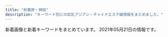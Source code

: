 ```yaml
---
title: "秋葉原・神田"
description: "キーワード別にの巨乳アジアン・チャイナエステ嬢情報をまとめました。"
---
```


新着画像と新着キーワードをまとめています。
2021年05月21日の情報です。

<DmmAffiliateIns />
<KeywordTable
  shops={
    [
    {
        "station": "JR\u79cb\u8449\u539f\u99c5\u662d\u548c\u901a\u308a\u53e3",
        "name": "BELIRE \uff5e\u30d9\u30ea\u30fc\u30eb\uff5e",
        "img_links": [
            "http://belire.este.work/2/uploadimg/1610605503.jpg",
            "http://belire.este.work/2/uploadimg/1615207989.jpeg",
            "http://belire.este.work/2/uploadimg/1610605582.jpg",
            "http://belire.este.work/2/uploadimg/1610605371.jpg",
            "http://belire.este.work/2/uploadimg/1610605548.jpg",
            "http://belire.este.work/2/uploadimg/1615208613.jpg",
            "http://belire.este.work/nav-004.png",
            "http://belire.este.work/nav-005.png",
            "http://belire.este.work/nav-006.png",
            "http://belire.este.work/nav-002.png",
            "http://belire.este.work/tel.png",
            "http://belire.este.work/2/uploadimg/1610605781.jpg",
            "http://belire.este.work/2/uploadimg/1617950122.jpg",
            "http://belire.este.work/2/uploadimg/1610605327.jpg",
            "http://belire.este.work/2/uploadimg/1610605894.jpg",
            "http://belire.este.work/s.jpg",
            "http://belire.este.work/2/uploadimg/1610605808.jpg",
            "http://belire.este.work/2/uploadimg/1610605976.jpg",
            "http://belire.este.work/2/uploadimg/1610605644.jpg",
            "http://belire.este.work/2/uploadimg/1610605615.jpg",
            "http://belire.este.work/2/uploadimg/1610605467.jpg",
            "http://belire.este.work/2/uploadimg/1610605742.jpg",
            "http://belire.este.work/nav-001.png",
            "http://belire.este.work/nav-003.png",
            "http://belire.este.work/no.png"
        ],
        "url": "http://belire.este.work/",
        "keywords": {
            "98": 1,
            "G": 1,
            "86": 14,
            "\u30bb\u30af\u30b7\u30fc": 1,
            "D": 13,
            "83": 1,
            "C": 1
        }
    },
    {
        "name": "\u6c34\u306e\u604b",
        "station": "JR\u795e\u7530\u99c5\u5357\u53e3",
        "keywords": {
            "E": 7,
            "D": 22,
            "C": 7
        },
        "url": "https://mizuno-koi.com/",
        "img_links": [
            "https://mizuno-koi.com/wp-content/uploads/2021/05/8761iyashinoizumi.jpg",
            "https://mizuno-koi.com/wp-content/uploads/2020/01/211mizunoko.jpg",
            "https://mizuno-koi.com/wp-content/uploads/2021/03/32121mizunoko.jpg",
            "https://mizuno-koi.com/wp-content/themes/este/img/4.jpg",
            "https://mizuno-koi.com/wp-content/uploads/2019/12/21mizunoko.jpg",
            "https://mizuno-koi.com/wp-content/uploads/2019/12/21897mizunoko.jpg",
            "https://mizuno-koi.com/wp-content/themes/este/img/top-img01b.png",
            "https://mizuno-koi.com/wp-content/uploads/2021/03/2111mizunoko.jpg",
            "https://mizuno-koi.com/wp-content/themes/este/img/1.jpg",
            "https://mizuno-koi.com/wp-content/themes/este/img/top-img03.png",
            "https://mizuno-koi.com/wp-content/themes/este/img/top-img04.png",
            "https://mizuno-koi.com/wp-content/themes/este/img/call.png",
            "https://mizuno-koi.com/wp-content/uploads/2019/12/345678976mizunoko.jpg",
            "https://mizuno-koi.com/wp-content/uploads/2021/03/9876543mizunoko.jpg",
            "https://mizuno-koi.com/wp-content/themes/este/img/tel_header.png",
            "https://mizuno-koi.com/wp-content/uploads/2021/05/45678976mizunoko.jpg",
            "https://mizuno-koi.com/wp-content/themes/este/img/top-img02e.png",
            "https://mizuno-koi.com/wp-content/uploads/2019/06/WechatIMG506.jpeg",
            "https://mizuno-koi.com/wp-content/themes/este/img/tel_footer.png",
            "https://mizuno-koi.com/wp-content/uploads/2021/03/897261mizunoko.jpg",
            "https://mizuno-koi.com/wp-content/uploads/2019/12/121mizunoko.jpg",
            "https://mizuno-koi.com/wp-content/themes/este/img/3.jpg",
            "https://mizuno-koi.com/wp-content/themes/este/img/top-img01.png",
            "https://mizuno-koi.com/wp-content/themes/este/img/top-img01a.png",
            "https://mizuno-koi.com/wp-content/themes/este/img/2.jpg",
            "https://mizuno-koi.com/wp-content/uploads/2019/04/4567mizunoko.jpg"
        ]
    },
    {
        "url": "http://www.kien-es.info/",
        "keywords": {
            "D": 3,
            "85": 2,
            "C": 2,
            "87": 2,
            "86": 1
        },
        "name": "\u5947\u7e01\uff5e\u304d\u3048\u3093\uff5e",
        "img_links": [
            "http://www.kien-es.info/sp/images/sys1.jpg",
            "http://www.kien-es.info/sp/menu/top.jpg",
            "http://www.kien-es.info/sp/images/int1.jpg",
            "http://www.kien-es.info/sp/images/head.jpg",
            "http://www.kien-es.info/sp/images/9.jpg",
            "http://www.kien-es.info/sp/images/rec.jpg",
            "http://www.kien-es.info/sp/staff/haruka.png",
            "http://www.kien-es.info/images/3.jpg",
            "http://www.kien-es.info/images/9.jpg",
            "http://www.kien-es.info/sp/images/sys2.jpg",
            "http://www.kien-es.info/sp/images/sys4.png",
            "http://www.kien-es.info/sp/img/haruka1.jpg",
            "http://www.kien-es.info/img/haruka.png",
            "http://www.kien-es.info/img/kara2.jpg",
            "http://www.kien-es.info/sp/img/emi2.jpg",
            "http://www.kien-es.info/images/mobile.jpg",
            "http://www.kien-es.info/images/sm.jpg",
            "http://www.kien-es.info/sp/images/3.jpg",
            "http://www.kien-es.info/sp/images/6.jpg",
            "http://www.kien-es.info/sp/images/sys3.jpg",
            "http://www.kien-es.info/images/sys1.jpg",
            "http://www.kien-es.info/sp/img/kara1.jpg",
            "http://www.kien-es.info/images/int2.jpg",
            "http://www.kien-es.info/images/10.jpg",
            "http://www.kien-es.info/sp/images/ac1.jpg",
            "http://www.kien-es.info/images/4.jpg",
            "http://www.kien-es.info/img/kaori1.jpg",
            "http://www.kien-es.info/images/12.jpg",
            "http://www.kien-es.info/images/news.jpg",
            "http://www.kien-es.info/sp/staff/emi.png",
            "http://www.kien-es.info/img/kara.png",
            "http://www.kien-es.info/img/kumi1.jpg",
            "http://www.kien-es.info/images/1.jpg",
            "http://www.kien-es.info/images/14.jpg",
            "http://www.kien-es.info/sp/images/1.jpg",
            "http://www.kien-es.info/sp/img/kara2.jpg",
            "http://www.kien-es.info/sp/images/info.png",
            "http://www.kien-es.info/img/emi.png",
            "http://www.kien-es.info/images/int1.jpg",
            "http://www.kien-es.info/sp/images/int2.png",
            "http://www.kien-es.info/sp/images/ac2.png",
            "http://www.kien-es.info/sp/staff/kumi.png",
            "http://www.kien-es.info/img/kumi.png",
            "http://www.kien-es.info/sp/staff/kara.png",
            "http://www.kien-es.info/images/sys2.jpg",
            "http://www.kien-es.info/img/kumi2.jpg",
            "http://www.kien-es.info/images/info.jpg",
            "http://www.kien-es.info/images/2.jpg",
            "http://www.kien-es.info/sp/images/8.jpg",
            "http://www.kien-es.info/sp/images/news.jpg",
            "http://www.kien-es.info/sp/img/emi1.jpg",
            "http://www.kien-es.info/images/11.jpg",
            "http://www.kien-es.info/sp/staff/yumi.png",
            "http://www.kien-es.info/images/head.jpg",
            "http://www.kien-es.info/img/emi1.jpg",
            "http://www.kien-es.info/images/staff_t.jpg",
            "http://www.kien-es.info/img/kara1.jpg",
            "http://www.kien-es.info/sp/img/kumi2.jpg",
            "http://www.kien-es.info/sp/img/yumi1.jpg",
            "http://www.kien-es.info/sp/images/ac3.png",
            "http://www.kien-es.info/img/kaori.png",
            "http://www.kien-es.info/sp/images/interior_t.jpg",
            "http://www.kien-es.info/sp/img/kumi1.jpg",
            "http://www.kien-es.info/img/haruka1.jpg",
            "http://www.kien-es.info/images/interior_t.jpg",
            "http://www.kien-es.info/sp/images/info_t.jpg",
            "http://www.kien-es.info/sp/images/staff_t.jpg",
            "http://www.kien-es.info/sp/images/tel.jpg",
            "http://www.kien-es.info/sp/images/newsb.png",
            "http://www.kien-es.info/sp/menu/staff.jpg",
            "http://www.kien-es.info/sp/images/footer.png",
            "http://www.kien-es.info/images/rem.png"
        ],
        "station": "JR\u79cb\u8449\u539f\u99c5\u96fb\u6c17\u8857\u53e3"
    },
    {
        "name": "\u7652\u3057\u7a7a\u9593",
        "keywords": {
            "86": 3,
            "83": 3,
            "85": 3,
            "84": 3
        },
        "station": "JR\u795e\u7530\u99c5\u6771\u53e3",
        "img_links": [
            "http://iyashikukan.iyasi.me/images/staff_bj4.png",
            "http://iyashikukan.iyasi.me/layer/images/top/top_06.jpg",
            "http://iyashikukan.iyasi.me/layer/images/top/top_03.jpg",
            "http://iyashikukan.iyasi.me/layer/images/top/top_05.jpg",
            "http://iyashikukan.iyasi.me/images/s_service.png",
            "http://iyashikukan.iyasi.me/images/ser1.jpg",
            "http://iyashikukan.iyasi.me/images/ser4.jpg",
            "http://iyashikukan.iyasi.me/images/staff_02.jpg",
            "http://iyashikukan.iyasi.me/images/staff_01.jpg",
            "http://iyashikukan.iyasi.me/layer/images/top.jpg",
            "http://iyashikukan.iyasi.me/images/1.jpg",
            "http://iyashikukan.iyasi.me/images/staff_bj1.png",
            "http://iyashikukan.iyasi.me/images/staff_04.jpg",
            "http://iyashikukan.iyasi.me/images/info.png",
            "http://iyashikukan.iyasi.me/layer/images/top/top_02.jpg",
            "http://iyashikukan.iyasi.me/images/staff_03.jpg",
            "http://iyashikukan.iyasi.me/images/wenzi-staff.png",
            "http://iyashikukan.iyasi.me/images/staff_06.jpg",
            "http://iyashikukan.iyasi.me/images/top2.jpg",
            "http://iyashikukan.iyasi.me/layer/images/top/top_01.jpg",
            "http://iyashikukan.iyasi.me/images/ser3.jpg",
            "http://iyashikukan.iyasi.me/images/ser2.jpg",
            "http://iyashikukan.iyasi.me/layer/images/top/top_08.png",
            "http://iyashikukan.iyasi.me/layer/images/top/top_04.jpg",
            "http://iyashikukan.iyasi.me/images/s_info.png",
            "http://iyashikukan.iyasi.me/images/top1.jpg"
        ],
        "url": "http://iyashikukan.iyasi.me/"
    },
    {
        "img_links": [
            "http://gakuenadmin.jpest.net/uploads/2021/05/2021051012493374-e1620650985115.jpeg",
            "http://gakuenadmin.jpest.net/uploads/2020/11/2020111905143846-e1619439547290.jpeg",
            "http://gakuenadmin.jpest.net/uploads/2021/03/2021032109395478-e1616319941987.jpeg",
            "http://gakuenadmin.jpest.net/uploads/2021/02/2021021405363587.jpeg",
            "http://gakuenadmin.jpest.net/uploads/2021/03/2021032214491843-e1616424582330.jpeg",
            "http://gakuenadmin.jpest.net/uploads/2020/11/2020111707403491.jpg",
            "http://gakuen.jpest.net/images/c3.jpg",
            "http://gakuenadmin.jpest.net/uploads/2021/01/2021013104094765.jpg",
            "http://gakuenadmin.jpest.net/uploads/2021/01/2021013104085726.jpg",
            "http://gakuenadmin.jpest.net/uploads/2021/05/2021051012500188-e1620651010964.jpeg",
            "http://gakuen.jpest.net/images/c5.jpg",
            "http://gakuen.jpest.net/images/tel.png",
            "http://gakuenadmin.jpest.net/uploads/2021/04/2021042704474970.jpeg",
            "http://gakuenadmin.jpest.net/uploads/2021/04/2021042704442715-e1619498692111.jpeg",
            "http://gakuen.jpest.net/images/c2.jpg",
            "http://gakuenadmin.jpest.net/uploads/2020/11/2020111905172382.jpeg",
            "http://gakuenadmin.jpest.net/uploads/2021/04/2021042704423988.jpeg",
            "http://gakuen.jpest.net/images/c9.jpg",
            "http://gakuenadmin.jpest.net/uploads/2021/03/2021033114505441-e1617202263341.jpeg",
            "http://gakuen.jpest.net/images/c8.jpg",
            "http://gakuen.jpest.net/images/c4.jpg",
            "http://gakuen.jpest.net/images/c7.jpg",
            "http://gakuen.jpest.net/images/c1.jpg",
            "http://gakuenadmin.jpest.net/uploads/2020/11/g4.jpg",
            "http://gakuenadmin.jpest.net/uploads/2021/05/2021051012490765-e1620650958463.jpeg",
            "http://gakuen.jpest.net/images/c10.jpg",
            "http://gakuen.jpest.net/images/c6.jpg",
            "http://gakuenadmin.jpest.net/uploads/2021/03/2021031909080778-e1616144896573.jpeg",
            "http://gakuenadmin.jpest.net/uploads/2021/03/2021033114512260-e1617202292946.jpeg",
            "http://gakuenadmin.jpest.net/uploads/2020/11/202011170741460-e1613281451949.jpg"
        ],
        "keywords": {
            "C": 2,
            "F": 1,
            "E": 1,
            "88": 1,
            "85": 2,
            "89": 2
        },
        "station": "JR\u79cb\u8449\u539f\u99c5\u662d\u548c\u901a\u308a\u53e3",
        "url": "http://gakuen.jpest.net/",
        "name": "\u5c11\u5973\u5b66\u5712"
    },
    {
        "img_links": [
            "http://junpu.jpest.net/images/telhead.jpg",
            "http://junpuadmin.jpest.net/uploads/2021/05/523D3BC3-8159-4983-A1AB-E39505943B34-e1620651804304.jpeg",
            "http://junpuadmin.jpest.net/uploads/2021/05/7E5BBF8A-03C2-400D-ADFB-CD31D0419175-e1620651829966.jpeg",
            "http://junpuadmin.jpest.net/uploads/2021/03/4.jpeg",
            "http://junpu.jpest.net/images/b1.jpg",
            "http://junpuadmin.jpest.net/uploads/2021/03/9D21D2BE-93E6-4BA6-A5ED-CE87FADAEED5-e1617202846703.jpeg",
            "http://junpuadmin.jpest.net/uploads/2021/03/1.jpeg",
            "http://junpu.jpest.net/images/sys.png",
            "http://junpuadmin.jpest.net/uploads/2021/03/2.jpeg",
            "http://junpuadmin.jpest.net/uploads/2021/03/7.jpeg",
            "http://junpuadmin.jpest.net/uploads/2021/03/5.jpeg",
            "http://junpuadmin.jpest.net/uploads/2021/04/553AF37D-7AB5-42D8-81C8-0BFF8A42C3A0-e1619497784482.jpeg",
            "http://junpuadmin.jpest.net/uploads/2021/04/FF662B56-20CE-482B-9517-98A6DB2CC26A-e1619497814830.jpeg",
            "http://junpu.jpest.net/images/footer.jpg",
            "http://junpu.jpest.net/images/r4.jpg",
            "http://junpuadmin.jpest.net/uploads/2021/04/5958DE27-066A-4782-B520-C093141DC898.jpeg",
            "http://junpu.jpest.net/images/telb1.jpg",
            "http://junpu.jpest.net/images/head.jpg",
            "http://junpuadmin.jpest.net/uploads/2021/05/CA1470F1-778B-4224-B6DC-D7AEF7F2CD8C-e1620652051444.jpeg",
            "http://junpuadmin.jpest.net/uploads/2021/03/641F6A7D-7990-40AA-AE7C-380F7849AD7D-e1617202823729.jpeg",
            "http://junpu.jpest.net/images/tt.jpg",
            "http://junpu.jpest.net/images/tiao.jpg",
            "http://junpuadmin.jpest.net/uploads/2021/03/3-1.jpeg",
            "http://junpuadmin.jpest.net/uploads/2021/03/6.jpeg"
        ],
        "keywords": {
            "87": 2,
            "88": 2,
            "90": 1,
            "C": 3,
            "89": 1,
            "D": 2
        },
        "name": "\u795e\u7530\u5b66\u5712",
        "url": "http://junpu.jpest.net/",
        "station": "JR\u795e\u7530\u99c5\u5317\u53e3"
    },
    {
        "img_links": [
            "http://genki-morix2.asia/img/st59.jpg",
            "http://genki-morix2.asia/img/st52.jpg",
            "http://genki-morix2.asia/img/i.png",
            "http://genki-morix2.asia/img/st30.jpg",
            "http://genki-morix2.asia/img/Q.png",
            "http://genki-morix2.asia/img/botton.png",
            "http://genki-morix2.asia/img/st47.jpg",
            "http://genki-morix2.asia/img/sta59.jpg",
            "http://genki-morix2.asia/img/st16.jpg",
            "http://genki-morix2.asia/img/a.png",
            "http://genki-morix2.asia/img/no-photo-newface.jpg",
            "http://genki-morix2.asia/img/st60.jpg",
            "http://genki-morix2.asia/img/sta47.jpg",
            "http://genki-morix2.asia/img/st55.jpg",
            "http://genki-morix2.asia/img/sta55.jpg",
            "http://genki-morix2.asia/img/sta60.jpg"
        ],
        "url": "http://genki-morix2.asia/",
        "keywords": {
            "88": 3,
            "C": 9,
            "87": 7,
            "84": 2,
            "85": 3
        },
        "station": "JR\u795e\u7530\u99c5\u6771\u53e3",
        "name": "\u5143\u6c17\u30e2\u30ea\u30e2\u30ea"
    },
    {
        "station": "JR\u795e\u7530\u99c5\u6771\u53e3",
        "keywords": {
            "86": 14,
            "D": 12,
            "88": 2
        },
        "name": "\u767e\u5408",
        "url": "http://yuri.es-relax.info/",
        "img_links": [
            "http://yuri.es-relax.info/images/yuyu1.jpg",
            "http://yuri.es-relax.info/images/hana1.jpg",
            "http://yuri.es-relax.info/images/bg_header.jpg",
            "http://yuri.es-relax.info/images/nana1.jpg",
            "http://yuri.es-relax.info/images/nao1.jpg",
            "http://yuri.es-relax.info/images/sayuri1.jpg",
            "http://yuri.es-relax.info/images/info3.png",
            "http://yuri.es-relax.info/images/info5.jpg",
            "http://yuri.es-relax.info/gals/yuki1.jpg",
            "http://yuri.es-relax.info/gals/riri1.jpg",
            "http://yuri.es-relax.info/gals/mimi1.jpg"
        ]
    },
    {
        "url": "http://esthe-aroma.pink/",
        "keywords": {
            "E": 1,
            "C": 2,
            "86": 4,
            "85": 2,
            "87": 1,
            "D": 4
        },
        "name": "\u604b\u306e\u65e5",
        "img_links": [
            "http://esthe-aroma.pink/img/m60.jpg",
            "http://esthe-aroma.pink/img/fla.jpg",
            "http://esthe-aroma.pink/img/m6.jpg",
            "http://esthe-aroma.pink/img/cg03.jpg",
            "http://esthe-aroma.pink/img/noo.png",
            "http://esthe-aroma.pink/img/cg02.jpg",
            "http://esthe-aroma.pink/img/m10.jpg",
            "http://esthe-aroma.pink/img/m1.jpg",
            "http://esthe-aroma.pink/img/cg04.jpg",
            "http://esthe-aroma.pink/img/cg011.jpg",
            "http://esthe-aroma.pink/img/cg01.jpg",
            "http://esthe-aroma.pink/img/m5.jpg",
            "http://esthe-aroma.pink/img/m4.jpg",
            "http://esthe-aroma.pink/img/m30.jpg",
            "http://esthe-aroma.pink/img/cg05.jpg",
            "http://esthe-aroma.pink/img/cg06.jpg",
            "http://esthe-aroma.pink/img/m20.jpg",
            "http://esthe-aroma.pink/img/m2.jpg",
            "http://esthe-aroma.pink/img/cg07.jpg",
            "http://esthe-aroma.pink/img/stan.png",
            "http://esthe-aroma.pink/img/m3.jpg",
            "http://esthe-aroma.pink/img/no.png",
            "http://esthe-aroma.pink/img/cg021.jpg",
            "http://esthe-aroma.pink/img/top.jpg"
        ],
        "station": "JR\u795e\u7530\u99c5\u6771\u53e3"
    },
    {
        "station": "JR\u795e\u7530\u99c5\u5317\u53e3",
        "url": "http://kenkoubo.link",
        "name": "\u5065\u5eb7\u574a",
        "img_links": [
            "http://kenkoubo.link/wp-content/uploads/2017/03/08-250x375.jpg",
            "http://kenkoubo.link/wp-content/themes/template-salon2/images/03.jpg",
            "http://kenkoubo.link/wp-content/uploads/2021/03/ayaka_01-900x1201.jpeg",
            "http://kenkoubo.link/wp-content/uploads/2017/03/03-1.jpg",
            "http://kenkoubo.link/wp-content/themes/template-salon2/images/pickup-frame.png",
            "http://kenkoubo.link/wp-content/themes/template-salon2/images/info.png",
            "http://kenkoubo.link/wp-content/uploads/2017/03/05a.jpg",
            "http://kenkoubo.link/wp-content/uploads/2017/03/08.jpg",
            "http://kenkoubo.link/wp-content/uploads/2020/11/yuko_image_syusei-1-250x375.jpg",
            "http://kenkoubo.link/wp-content/uploads/2017/03/05-1-250x375.jpg",
            "http://kenkoubo.link/wp-content/uploads/2019/05/ai_image_1_syusei-250x375.jpeg",
            "http://kenkoubo.link/wp-content/themes/template-salon2/images/slider1.jpg",
            "http://kenkoubo.link/wp-content/uploads/2021/03/ayaka_01-250x375.jpeg",
            "http://kenkoubo.link/wp-content/uploads/2020/11/yuko_image_syusei-1.jpg",
            "http://kenkoubo.link/wp-content/uploads/2019/05/rin_image_1_syusei-900x1600.jpeg",
            "http://kenkoubo.link/wp-content/themes/template-salon2/images/news-ttl.png",
            "http://kenkoubo.link/wp-content/themes/template-salon2/images/camp-bnr2.png",
            "http://kenkoubo.link/wp-content/themes/template-salon2/images/05.jpg",
            "http://kenkoubo.link/wp-content/uploads/2017/03/08-2.jpg",
            "http://kenkoubo.link/wp-content/uploads/2017/03/09.jpg",
            "http://kenkoubo.link/wp-content/themes/template-salon2/images/info2.png",
            "https://www.mens-anavi.com/img/mens-esthe1.png",
            "http://kenkoubo.link/wp-content/themes/template-salon2/images/pickup-ttl.png",
            "http://kenkoubo.link/wp-content/uploads/2017/03/05.jpg",
            "http://kenkoubo.link/wp-content/themes/template-salon2/images/camp-bnr4.png",
            "http://kenkoubo.link/wp-content/uploads/2017/03/03-1-250x375.jpg",
            "http://kenkoubo.link/wp-content/themes/template-salon2/images/camp-bnr.png",
            "http://kenkoubo.link/wp-content/uploads/2017/03/07-1.jpg",
            "http://kenkoubo.link/wp-content/uploads/2019/05/ai_image_1_syusei-900x1600.jpeg",
            "http://kenkoubo.link/wp-content/uploads/2021/03/ayaka_4-300x400.jpeg",
            "http://kenkoubo.link/wp-content/themes/template-salon2/images/08.jpg",
            "http://kenkoubo.link/wp-content/themes/template-salon2/images/telm.png",
            "http://kenkoubo.link/wp-content/uploads/2017/03/08a.jpg",
            "http://kenkoubo.link/wp-content/uploads/2021/03/ayaka_4.jpeg",
            "http://kenkoubo.link/wp-content/themes/template-salon2/images/camp-bnr3.png",
            "http://kenkoubo.link/wp-content/uploads/2019/05/rin_image_1_syusei-250x375.jpeg",
            "http://es-tsudanuma.com/wp-content/uploads/2016/10/massage-de_88_31.jpg",
            "http://kenkoubo.link/wp-content/uploads/2017/03/05-1.jpg"
        ],
        "keywords": {
            "89": 4,
            "90": 2,
            "D": 6,
            "C": 8,
            "88": 4,
            "85": 2,
            "86": 2
        }
    },
    {
        "station": "\u795e\u7530\u99c5\u897f\u53e3",
        "img_links": [
            "http://esute-kanda.tokyo/images/st/st_rui2.jpg",
            "http://esute-kanda.tokyo/images/st/st_mariko.jpg",
            "http://esute-kanda.tokyo/images/top2.png",
            "http://esute-kanda.tokyo/images/st/st_sara.jpg",
            "http://esute-kanda.tokyo/images/st/st_ran.jpg",
            "http://esute-kanda.tokyo/images/st/st_kanon.jpg",
            "http://esute-kanda.tokyo/images/st/st_mitsu.jpg",
            "http://esute-kanda.tokyo/images/st/st_ayaka.jpg",
            "http://esute-kanda.tokyo/images/access/ac_photo.jpg",
            "http://esute-kanda.tokyo/images/st/st_yuyu.jpg",
            "http://esute-kanda.tokyo/images/st/st_yuuka.jpg",
            "http://esute-kanda.tokyo/images/st/st_mao.jpg",
            "http://esute-kanda.tokyo/images/st/st_nono.jpg",
            "http://esute-kanda.tokyo/images/st/st_riko.jpg",
            "http://esute-kanda.tokyo/images/st/st_ryo.jpg",
            "http://esute-kanda.tokyo/images/st/st_yuki.jpg",
            "http://esute-kanda.tokyo/images/st/st_moka.jpg",
            "http://esute-kanda.tokyo/images/st/st_jennie.jpg",
            "http://esute-kanda.tokyo/images/top.png",
            "http://esute-kanda.tokyo/images/st/st_nanami.jpg",
            "http://esute-kanda.tokyo/images/st/st_suzu.jpg",
            "http://esute-kanda.tokyo/images/st/st_neko.jpg",
            "http://esute-kanda.tokyo/images/st/st_riri.jpg",
            "http://esute-kanda.tokyo/images/st/st_kokona.jpg",
            "http://esute-kanda.tokyo/images/st/st_jennie2.jpg"
        ],
        "url": "http://esute-kanda.tokyo/",
        "name": "\u8336\u8336",
        "keywords": {
            "\u4e73": 5,
            "D": 9,
            "\u80f8": 1,
            "G": 3,
            "E": 3,
            "\u7206\u4e73": 3,
            "C": 18,
            "\u5de8\u4e73": 2,
            "F": 12
        }
    },
    {
        "keywords": {
            "E": 2,
            "D": 10,
            "86": 4,
            "H": 1,
            "91": 5,
            "C": 20,
            "88": 2,
            "85": 5,
            "F": 4,
            "87": 6
        },
        "url": "http://genkidou.work/",
        "station": "JR\u795e\u7530\u99c5\u897f\u53e3",
        "name": "\u5143\u6c17\u5802\uff5e\u3052\u3093\u304d\u3069\u3046\uff5e",
        "img_links": [
            "http://genkidou.work/img/acc5.jpg",
            "http://genkidou.work/img/fla-3.jpg",
            "http://genkidou.work/img/sta20.jpg",
            "http://genkidou.work/img/st2.jpg",
            "http://genkidou.work/sp/img/st11.jpg",
            "http://genkidou.work/img/sta26.jpg",
            "http://genkidou.work/img/botton.jpg",
            "http://genkidou.work/sp/img/tel.jpg",
            "http://genkidou.work/sp/img/sch.jpg",
            "http://genkidou.work/img/sta11.jpg",
            "http://genkidou.work/sp/img/acc2.jpg",
            "http://genkidou.work/img/acc3.jpg",
            "http://genkidou.work/img/acc4.jpg",
            "http://genkidou.work/img/body2.jpg",
            "http://genkidou.work/sp/img/acc5.jpg",
            "http://genkidou.work/sp/img/acc1.jpg",
            "http://genkidou.work/img/st0011.jpg",
            "http://genkidou.work/sp/img/botton.jpg",
            "http://genkidou.work/img/sta6.jpg",
            "http://genkidou.work/img/st20.jpg",
            "http://genkidou.work/img/acc1.jpg",
            "http://genkidou.work/sp/img/info.jpg",
            "http://genkidou.work/img/sta22.jpg",
            "http://genkidou.work/sp/img/t-t.jpg",
            "http://genkidou.work/sp/img/st26.jpg",
            "http://genkidou.work/img/sta2.jpg",
            "http://genkidou.work/sp/img/t-a.jpg",
            "http://genkidou.work/img/st6.jpg",
            "http://genkidou.work/img/koko_468x60.png",
            "http://genkidou.work/img/st22.jpg",
            "http://genkidou.work/sp/img/t-o.jpg",
            "http://genkidou.work/img/mo.png",
            "http://genkidou.work/img/sta10.jpg",
            "http://genkidou.work/img/acc2.jpg",
            "http://genkidou.work/sp/img/koko_234x60.png",
            "http://genkidou.work/sp/img/st23.jpg",
            "http://genkidou.work/sp/img/acc3.jpg",
            "http://genkidou.work/sp/img/p20.jpg",
            "http://genkidou.work/sp/img/st20.jpg",
            "http://genkidou.work/sp/img/tit.jpg",
            "http://genkidou.work/sp/img/st22.jpg",
            "http://genkidou.work/sp/img/st10.jpg",
            "http://genkidou.work/sp/img/time.jpg",
            "http://genkidou.work/img/fla.jpg",
            "http://genkidou.work/sp/img/st2.jpg",
            "http://genkidou.work/img/s1.jpg",
            "http://genkidou.work/sp/img/cam.jpg",
            "http://genkidou.work/img/st16.jpg",
            "http://genkidou.work/sp/img/p10.jpg",
            "http://genkidou.work/sp/img/t-r.jpg",
            "http://genkidou.work/sp/img/pc.jpg",
            "http://genkidou.work/img/sta16.jpg",
            "http://genkidou.work/img/s2.jpg",
            "http://genkidou.work/img/sta23.jpg",
            "http://genkidou.work/img/st23.jpg",
            "http://genkidou.work/sp/img/add.jpg",
            "http://genkidou.work/sp/img/p26.jpg",
            "http://genkidou.work/img/s4.jpg",
            "http://genkidou.work/sp/img/t-s.jpg",
            "http://genkidou.work/img/s5.jpg",
            "http://genkidou.work/sp/img/st16.jpg",
            "http://genkidou.work/img/st26.jpg",
            "http://genkidou.work/sp/img/sys.jpg",
            "http://genkidou.work/img/fla-1.jpg",
            "http://genkidou.work/sp/img/acc4.jpg",
            "http://genkidou.work/img/head.jpg",
            "http://genkidou.work/sp/img/acc6.jpg",
            "http://genkidou.work/img/st011.jpg",
            "http://genkidou.work/img/acc6.jpg",
            "http://genkidou.work/sp/img/pic.jpg",
            "http://genkidou.work/img/st010.jpg",
            "http://genkidou.work/img/fla-2.jpg",
            "http://genkidou.work/sp/img/st6.jpg"
        ]
    },
    {
        "station": "JR\u795e\u7530\u99c5\u897f\u53e3",
        "name": "\u6e29",
        "keywords": {
            "C": 33,
            "F": 29,
            "\u5de8\u4e73": 4,
            "\u4e73": 4
        },
        "img_links": [
            "https://kanda-on.work/images/st/st_yuri.jpg",
            "https://kanda-on.work/images/st/st_koko.jpg",
            "https://kanda-on.work/images/st/st_yuki.jpg",
            "https://kanda-on.work/images/st/st_yuzuki.jpg",
            "https://kanda-on.work/images/st/st_mika2.jpg",
            "https://kanda-on.work/images/st/st_rio.jpg",
            "https://kanda-on.work/images/st/st_arisa.jpg",
            "https://kanda-on.work/images/st/st_ako.jpg",
            "https://kanda-on.work/images/st/st_mina.jpg",
            "https://kanda-on.work/images/st/st_rara2.jpg",
            "https://kanda-on.work/images/st/st_akira.jpg",
            "https://kanda-on.work/images/st/st_yuumi.jpg",
            "https://kanda-on.work/images/st/st_miki.jpg",
            "https://kanda-on.work/images/top.png",
            "https://kanda-on.work/images/st/st_ruru.jpg",
            "https://kanda-on.work/images/st/st_natsuko.jpg",
            "https://kanda-on.work/images/top_campaign_bottom.jpg",
            "https://kanda-on.work/images/st/st_rara.jpg",
            "https://kanda-on.work/images/top2.png",
            "https://kanda-on.work/images/st/st_ruka.jpg",
            "https://kanda-on.work/images/top_campaign.jpg",
            "https://kanda-on.work/images/st/st_kana.jpg",
            "https://kanda-on.work/images/st/st_kaori.jpg",
            "https://kanda-on.work/images/st/st_mika.jpg",
            "https://kanda-on.work/images/st/st_moe.jpg",
            "https://kanda-on.work/images/st/st_haruka.jpg",
            "https://kanda-on.work/images/st/st_lemon.jpg",
            "https://kanda-on.work/images/st/st_kiki.jpg"
        ],
        "url": "https://kanda-on.work/"
    },
    {
        "img_links": [
            "http://yume-massage.info/sp/img/botton.jpg",
            "http://yume-massage.info/sp/img/time.jpg",
            "http://yume-massage.info/sp/img/add2.jpg",
            "http://yume-massage.info/img/r9.jpg",
            "http://yume-massage.info/sp/img/t-s.jpg",
            "http://yume-massage.info/img/s9.jpg",
            "http://yume-massage.info/img/nos.jpg",
            "http://yume-massage.info/img/sta4.jpg",
            "http://yume-massage.info/img/sta7.jpg",
            "http://yume-massage.info/img/mo.png",
            "http://yume-massage.info/sp/img/kan.jpg",
            "http://yume-massage.info/sp/img/t-t.jpg",
            "http://yume-massage.info/img/st10.jpg",
            "http://yume-massage.info/img/s4.jpg",
            "http://yume-massage.info/img/s6.jpg",
            "http://yume-massage.info/img/sta6.jpg",
            "http://yume-massage.info/img/xmas.png",
            "http://yume-massage.info/img/st2.jpg",
            "http://yume-massage.info/img/botton.jpg",
            "http://yume-massage.info/sp/img/s8.jpg",
            "http://yume-massage.info/sp/img/t-r.jpg",
            "http://yume-massage.info/img/s7.jpg",
            "http://yume-massage.info/img/head2.jpg",
            "http://yume-massage.info/img/sta1.jpg",
            "http://yume-massage.info/img/st7.jpg",
            "http://yume-massage.info/sp/img/p-9.jpg",
            "http://yume-massage.info/img/st06.jpg",
            "http://yume-massage.info/sp/img/cam.jpg",
            "http://yume-massage.info/sp/img/tit.jpg",
            "http://yume-massage.info/img/sta8.jpg",
            "http://yume-massage.info/sp/img/s6.jpg",
            "http://yume-massage.info/sp/img/pic.jpg",
            "http://yume-massage.info/img/head.jpg",
            "http://yume-massage.info/img/sta10.jpg",
            "http://yume-massage.info/sp/img/pc.jpg",
            "http://yume-massage.info/sp/img/t-o.jpg",
            "http://yume-massage.info/sp/img/s9.jpg",
            "http://yume-massage.info/img/kan.jpg",
            "http://yume-massage.info/sp/img/s1.jpg",
            "http://yume-massage.info/img/st9.jpg",
            "http://yume-massage.info/sp/img/s10.jpg",
            "http://yume-massage.info/sp/img/p-10.jpg",
            "http://yume-massage.info/img/st1.jpg",
            "http://yume-massage.info/img/s1.jpg",
            "http://yume-massage.info/img/s8.jpg",
            "http://yume-massage.info/img/st8.jpg",
            "http://yume-massage.info/sp/img/t-a.jpg",
            "http://yume-massage.info/sp/img/info.jpg",
            "http://yume-massage.info/img/st3.jpg",
            "http://yume-massage.info/sp/img/tel.jpg",
            "http://yume-massage.info/sp/img/add.jpg",
            "http://yume-massage.info/sp/img/s7.jpg",
            "http://yume-massage.info/sp/img/sys.jpg",
            "http://yume-massage.info/img/sta9.jpg",
            "http://yume-massage.info/img/s10.jpg",
            "http://yume-massage.info/sp/img/p-6.jpg",
            "http://yume-massage.info/img/st5.jpg",
            "http://yume-massage.info/img/st4.jpg",
            "http://yume-massage.info/sp/img/s4.jpg",
            "http://yume-massage.info/img/st6.jpg"
        ],
        "keywords": {
            "E": 7,
            "C": 20,
            "84": 3,
            "88": 3,
            "87": 6,
            "86": 3,
            "D": 7,
            "85": 2
        },
        "station": "\u6d45\u8349\u6a4b\u99c5",
        "name": "\u5922",
        "url": "http://yume-massage.info/"
    },
    {
        "name": "\u3082\u307f\u697d",
        "station": "JR\u795e\u7530\u99c5\u897f\u53e3",
        "url": "http://refresh-salon.tokyo/",
        "keywords": {
            "G": 4,
            "\u5de8\u4e73": 2,
            "\u80f8": 3,
            "C": 41,
            "D": 18,
            "E": 5,
            "\u4e73": 4,
            "F": 4
        },
        "img_links": [
            "http://refresh-salon.tokyo/images/st/st_mariko.jpg",
            "http://refresh-salon.tokyo/images/st/st_momo.jpg",
            "http://refresh-salon.tokyo/images/st/st_anna.jpg",
            "http://refresh-salon.tokyo/images/st/st_mei.jpg",
            "http://refresh-salon.tokyo/images/st/st_junko.jpg",
            "http://refresh-salon.tokyo/images/st/st_miya.jpg",
            "http://refresh-salon.tokyo/images/st/st_saya.jpg",
            "http://refresh-salon.tokyo/images/st/st_risa.jpg",
            "http://refresh-salon.tokyo/images/st/st_aiko.jpg",
            "http://refresh-salon.tokyo/images/topimage/main2.jpg",
            "http://refresh-salon.tokyo/images/st/st_rin.jpg",
            "http://refresh-salon.tokyo/images/st/st_miko.jpg",
            "http://refresh-salon.tokyo/images/st/st_koko.jpg",
            "http://refresh-salon.tokyo/images/st/st_yuuna.jpg",
            "http://refresh-salon.tokyo/images/st/st_nana.jpg"
        ]
    },
    {
        "station": "JR\u795e\u7530\u99c5\u5317\u53e3",
        "keywords": {
            "88": 1,
            "E": 3,
            "C": 29,
            "83": 2,
            "86": 7,
            "D": 11,
            "85": 5,
            "87": 4
        },
        "url": "http://loman.ies.fun/",
        "img_links": [
            "http://loman.ies.fun/photos/sites/33/2020/03/2020032611581687.jpg",
            "http://loman.ies.fun/images/mobile.jpg",
            "http://loman.ies.fun/photos/sites/33/2020/03/2020032611443518.jpg",
            "http://loman.ies.fun/photos/sites/33/2020/03/202003261158439.jpg",
            "http://loman.ies.fun/images/s_staff.png",
            "http://loman.ies.fun/images/girl-z2.jpg",
            "http://loman.ies.fun/photos/sites/33/2020/03/2020032611565613.jpg",
            "http://loman.ies.fun/photos/sites/33/2020/03/2020032611565587.jpg",
            "http://loman.ies.fun/images/s_news.png",
            "http://loman.ies.fun/photos/sites/33/2020/03/2020032611153250.jpg",
            "http://loman.ies.fun/photos/sites/33/2020/03/202003261151446.jpg",
            "http://loman.ies.fun/photos/sites/33/2020/03/2020032611562755.jpg",
            "http://loman.ies.fun/photos/sites/33/2020/03/2020032611553428.jpg",
            "http://loman.ies.fun/images/top.png",
            "http://loman.ies.fun/photos/sites/33/2020/03/2020032611511046.jpg",
            "http://loman.ies.fun/photos/sites/33/2020/03/2020032611522152.jpg",
            "http://loman.ies.fun/photos/sites/33/2020/03/2020032611445837.jpg",
            "http://loman.ies.fun/photos/sites/33/2020/03/202003261138067.jpg",
            "http://loman.ies.fun/images/s_pick.png",
            "http://loman.ies.fun/photos/sites/33/2020/03/2020032612000446.jpg",
            "http://loman.ies.fun/photos/sites/33/2020/03/2020032611565659.jpg",
            "http://loman.ies.fun/photos/sites/33/2020/03/2020032611445885.jpg",
            "http://loman.ies.fun/images/girl-z1.jpg",
            "http://loman.ies.fun/photos/sites/33/2020/08/2020081913260795.jpg",
            "http://loman.ies.fun/photos/sites/33/2020/03/2020032611584396.jpg",
            "http://loman.ies.fun/photos/sites/33/2020/03/2020032611555543.jpg",
            "http://loman.ies.fun/photos/sites/33/2020/03/2020032611581578.jpg",
            "http://loman.ies.fun/photos/sites/33/2020/03/202003261200240.jpg"
        ],
        "name": "\u30cf\u30d4\u30cd\u30b9"
    },
    {
        "station": "JR\u795e\u7530\u99c5\u6771\u53e3",
        "name": "\u604b\u306e\u82b1",
        "keywords": {
            "88": 2,
            "D": 21,
            "C": 1,
            "85": 4,
            "F": 1,
            "\u4e73": 1,
            "84": 2,
            "87": 5,
            "90": 1,
            "86": 13,
            "E": 4
        },
        "url": "http://kaede.tyo.cm/",
        "img_links": [
            "http://kaede.tyo.cm/photos/sites/15/2018/07/201807050359241.jpg",
            "http://kaede.tyo.cm/photos/sites/15/2018/07/2018070602462928.jpg",
            "http://kaede.tyo.cm/photos/sites/15/2017/05/05.jpg",
            "http://kaede.tyo.cm/images/s_staff.jpg",
            "http://kaede.tyo.cm/images/mobile.png",
            "http://kaede.tyo.cm/images/room3.jpg",
            "http://kaede.tyo.cm/images/n1.jpg",
            "http://kaede.tyo.cm/images/s1.png",
            "http://kaede.tyo.cm/photos/sites/15/2020/08/2020081913203996.jpg",
            "http://kaede.tyo.cm/photos/sites/15/2019/07/2019072310543855.jpg",
            "http://kaede.tyo.cm/photos/sites/15/2018/12/2018122510562151.jpg",
            "http://kaede.tyo.cm/photos/sites/15/2018/09/2018092310253191.jpg",
            "http://kaede.tyo.cm/images/s3.png",
            "http://kaede.tyo.cm/photos/sites/15/2018/12/2018122811325315.jpg",
            "http://kaede.tyo.cm/photos/sites/15/2017/05/1.jpg",
            "http://kaede.tyo.cm/photos/sites/15/2018/01/2018013009203349.jpg",
            "http://kaede.tyo.cm/photos/sites/15/2020/03/2020031613344696.jpg",
            "http://kaede.tyo.cm/photos/sites/15/2018/12/2018122510575438.jpg",
            "http://kaede.tyo.cm/images/room2.jpg",
            "http://kaede.tyo.cm/photos/sites/15/2017/04/03.jpg",
            "http://kaede.tyo.cm/images/room1.jpg",
            "http://kaede.tyo.cm/photos/sites/15/2018/09/2018090301232862.jpg",
            "http://kaede.tyo.cm/photos/sites/15/2019/01/2019012110352218.jpg",
            "http://kaede.tyo.cm/photos/sites/15/2018/10/2018101210462259.jpg",
            "http://kaede.tyo.cm/photos/sites/15/2018/04/2018042103445537.jpg",
            "http://kaede.tyo.cm/photos/sites/15/2017/07/\u5fae\u4fe1\u56fe\u7247_20170731133036.jpg",
            "http://kaede.tyo.cm/photos/sites/15/2017/04/st4.jpg",
            "http://kaede.tyo.cm/photos/sites/15/2019/11/2019110102312976.jpg",
            "http://kaede.tyo.cm/photos/sites/15/2018/07/2018071202180120.jpg",
            "http://kaede.tyo.cm/images/top.png",
            "http://kaede.tyo.cm/photos/sites/15/2018/05/2018052602053211.jpg",
            "http://kaede.tyo.cm/photos/sites/15/2017/05/10.jpg",
            "http://kaede.tyo.cm/photos/sites/15/2019/07/2019072218445895.jpg",
            "http://kaede.tyo.cm/photos/sites/15/2018/03/2018031401333199.jpg",
            "http://kaede.tyo.cm/images/n3.png",
            "http://kaede.tyo.cm/photos/sites/15/2019/08/201908031036100.jpg",
            "http://kaede.tyo.cm/photos/sites/15/2017/04/8.jpg",
            "http://kaede.tyo.cm/photos/sites/15/2018/12/2018122110282270.jpg",
            "http://kaede.tyo.cm/photos/sites/15/2019/11/2019110102312566.jpg",
            "http://kaede.tyo.cm/photos/sites/15/2019/08/201908021145272.jpg",
            "http://kaede.tyo.cm/photos/sites/15/2018/06/2018060802410544.jpg",
            "http://kaede.tyo.cm/photos/sites/15/2017/12/2017121802123582.jpg",
            "http://kaede.tyo.cm/images/room4.jpg",
            "http://kaede.tyo.cm/images/s_pick.png",
            "http://kaede.tyo.cm/photos/sites/15/2018/03/2018032208244424.jpg",
            "http://kaede.tyo.cm/photos/sites/15/2017/03/298510852981895493.jpg",
            "http://kaede.tyo.cm/photos/sites/15/2019/09/2019092410360674.jpg",
            "http://kaede.tyo.cm/images/s_news.png",
            "http://kaede.tyo.cm/photos/sites/15/2017/11/2017112902394723.jpg"
        ]
    },
    {
        "img_links": [
            "http://jasmine-massage.info/i/img/sta214.jpg",
            "http://jasmine-massage.info/i/img/sta215.jpg",
            "http://jasmine-massage.info/img/sta214.jpg",
            "http://jasmine-massage.info/i/img/r1.jpg",
            "http://jasmine-massage.info/img/botton.jpg",
            "http://jasmine-massage.info/img/s214.jpg",
            "http://jasmine-massage.info/img/mo.png",
            "http://jasmine-massage.info/i/img/sta211.jpg",
            "http://jasmine-massage.info/img/sta215.jpg",
            "http://jasmine-massage.info/img/sta211.jpg",
            "http://jasmine-massage.info/i/img/sta213.jpg",
            "http://jasmine-massage.info/img/s215.jpg",
            "http://jasmine-massage.info/img/head.jpg",
            "http://jasmine-massage.info/img/s213.jpg",
            "http://jasmine-massage.info/i/img/r4.jpg",
            "http://jasmine-massage.info/img/sta213.jpg",
            "http://jasmine-massage.info/i/img/r3.jpg",
            "http://jasmine-massage.info/img/st213.jpg",
            "http://jasmine-massage.info/img/s211.jpg",
            "http://jasmine-massage.info/i/img/st211.jpg",
            "http://jasmine-massage.info/img/st214.jpg",
            "http://jasmine-massage.info/img/st211.jpg",
            "http://jasmine-massage.info/img/st215.jpg",
            "http://jasmine-massage.info/img/nos.jpg",
            "http://jasmine-massage.info/i/img/r2.jpg",
            "http://jasmine-massage.info/img/sj.jpg"
        ],
        "station": "JR\u79cb\u8449\u539f\u99c5\u662d\u548c\u901a\u308a\u53e3",
        "name": "\u96a0\u308c\u5bb6",
        "url": "http://jasmine-massage.info/",
        "keywords": {
            "85": 4,
            "87": 1,
            "86": 3,
            "C": 15,
            "D": 4
        }
    },
    {
        "station": "JR\u6d45\u8349\u6a4b\u99c5\u6771\u53e3",
        "name": "AKB",
        "img_links": [
            "http://x-akb.info/img/nos.jpg",
            "http://x-akb.info/img/st043.jpg",
            "http://x-akb.info/img/st35.jpg",
            "http://x-akb.info/img/st0043.jpg",
            "http://x-akb.info/img/p-40.jpg",
            "http://x-akb.info/img/p-49.jpg",
            "http://x-akb.info/img/st50.jpg",
            "http://x-akb.info/img/p-43.jpg",
            "http://x-akb.info/img/mo.png",
            "http://x-akb.info/img/p-46.jpg",
            "http://x-akb.info/img/t3.jpg",
            "http://x-akb.info/img/t1.jpg",
            "http://x-akb.info/img/p-36.jpg",
            "http://x-akb.info/img/bottom.png",
            "http://x-akb.info/img/p-35.jpg",
            "http://x-akb.info/img/st40.jpg",
            "http://asakusabashi.analytics.qlook.net/counter.png",
            "http://x-akb.info/img/p-42.jpg",
            "http://x-akb.info/img/st035.jpg",
            "http://x-akb.info/img/st49.jpg",
            "http://x-akb.info/img/p-45.jpg",
            "http://x-akb.info/img/p-50.jpg",
            "http://x-akb.info/img/st0035.jpg",
            "http://x-akb.info/img/st42.jpg",
            "http://x-akb.info/img/st46.jpg",
            "http://x-akb.info/img/st45.jpg",
            "http://x-akb.info/img/st36.jpg",
            "http://x-akb.info/img/st34.jpg",
            "http://x-akb.info/img/st44.jpg",
            "http://x-akb.info/img/p-34.jpg",
            "http://x-akb.info/img/p-44.jpg",
            "http://x-akb.info/img/t2.jpg"
        ],
        "keywords": {
            "F": 1,
            "C": 19,
            "84": 1,
            "D": 10,
            "86": 4,
            "87": 5,
            "85": 1
        },
        "url": "http://x-akb.info/"
    },
    {
        "img_links": [
            "http://www.lovegarden-s.info/photo/201602/14547356612012610027.jpg",
            "http://www.lovegarden-s.info/img/top.png",
            "http://www.lovegarden-s.info/img/staff.png",
            "http://www.lovegarden-s.info/img/return.png",
            "http://www.lovegarden-s.info/photo/201504/1430403080602083079.jpg",
            "http://www.lovegarden-s.info/photo/home/4781579678186.jpg",
            "http://www.lovegarden-s.info/photo/201912/15764583101976861511.jpg",
            "http://www.lovegarden-s.info/photo/202001/15796781601253232552.jpg",
            "http://www.lovegarden-s.info/photo/home/4831576458331.jpg",
            "http://www.lovegarden-s.info/photo/202002/1580969705245014003.jpeg",
            "http://www.lovegarden-s.info/photo/home/9601430403087.jpg",
            "http://www.lovegarden-s.info/img/re2.png",
            "http://www.lovegarden-s.info/img/link.png",
            "http://www.lovegarden-s.info/photo/home/8651455104921.jpg",
            "http://www.lovegarden-s.info/img/img1.png",
            "http://www.lovegarden-s.info/img/img2.png",
            "http://www.lovegarden-s.info/img/info.png",
            "http://www.lovegarden-s.info/photo/home/9871580969716.jpg",
            "http://www.lovegarden-s.info/photo/201602/1455104915985663806.jpg",
            "http://www.lovegarden-s.info/photo/home/8901454735680.jpg",
            "http://www.lovegarden-s.info/photo/home/4141363521266.jpg",
            "http://www.lovegarden-s.info/img/pic_info.png",
            "http://www.lovegarden-s.info/photo/201303/13635212582036100355.jpg"
        ],
        "url": "http://www.lovegarden-s.info/",
        "keywords": {
            "D": 12,
            "86": 4,
            "87": 6,
            "85": 2,
            "88": 2
        },
        "station": "JR\u79cb\u8449\u539f\u99c5\u662d\u548c\u901a\u308a\u53e3",
        "name": "\u30e9\u30d6\u30ac\u30fc\u30c7\u30f3"
    },
    {
        "url": "http://chou-massage.work/",
        "img_links": [
            "http://chou-massage.work/img/sta2.jpg",
            "http://chou-massage.work/sp/img/mo.png",
            "http://chou-massage.work/sp/img/botton.jpg",
            "http://chou-massage.work/img/koko_468x60.png",
            "http://chou-massage.work/img/sta16.jpg",
            "http://chou-massage.work/sp/img/fla-2.jpg",
            "http://chou-massage.work/sp/img/st14.jpg",
            "http://chou-massage.work/img/st14.jpg",
            "http://chou-massage.work/img/st4.jpg",
            "http://chou-massage.work/sp/img/acc.jpg",
            "http://chou-massage.work/img/st15.jpg",
            "http://chou-massage.work/img/nos.jpg",
            "http://chou-massage.work/sp/img/sta16.jpg",
            "http://chou-massage.work/img/st3.jpg",
            "http://chou-massage.work/sp/img/sta1.jpg",
            "http://chou-massage.work/img/mo.png",
            "http://chou-massage.work/img/fla-3.jpg",
            "http://chou-massage.work/sp/img/fla-1.jpg",
            "http://chou-massage.work/sp/img/sta14.jpg",
            "http://chou-massage.work/sp/img/st1.jpg",
            "http://chou-massage.work/sp/img/koko_468x60.png",
            "http://chou-massage.work/sp/img/nos.jpg",
            "http://chou-massage.work/sp/img/st2.jpg",
            "http://chou-massage.work/img/st16.jpg",
            "http://chou-massage.work/img/st12.jpg",
            "http://chou-massage.work/img/acc.jpg",
            "http://chou-massage.work/sp/img/st15.jpg",
            "http://chou-massage.work/img/fla-2.jpg",
            "http://chou-massage.work/img/st1.jpg",
            "http://chou-massage.work/img/sta3.jpg",
            "http://chou-massage.work/sp/img/st12.jpg",
            "http://chou-massage.work/sp/img/sta3.jpg",
            "http://chou-massage.work/img/sta4.jpg",
            "http://chou-massage.work/sp/img/st3.jpg",
            "http://chou-massage.work/img/botton.jpg",
            "http://chou-massage.work/img/sta1.jpg",
            "http://chou-massage.work/img/sta12.jpg",
            "http://chou-massage.work/img/sta14.jpg",
            "http://chou-massage.work/sp/img/fla-3.jpg",
            "http://chou-massage.work/sp/img/sta2.jpg",
            "http://chou-massage.work/sp/img/sta12.jpg",
            "http://chou-massage.work/img/fla-1.jpg",
            "http://chou-massage.work/sp/img/sta4.jpg",
            "http://chou-massage.work/sp/img/st16.jpg",
            "http://chou-massage.work/img/st2.jpg",
            "http://chou-massage.work/sp/img/sta15.jpg",
            "http://chou-massage.work/sp/img/st4.jpg",
            "http://chou-massage.work/img/sta15.jpg"
        ],
        "station": "JR\u795e\u7530\u99c5\u897f\u53e3",
        "name": "\u8776",
        "keywords": {
            "88": 8,
            "D": 12,
            "F": 2,
            "87": 4,
            "E": 10,
            "C": 30,
            "86": 10,
            "85": 2
        }
    },
    {
        "keywords": {
            "D": 7,
            "G": 1,
            "F": 3,
            "88": 1,
            "E": 1,
            "87": 8,
            "89": 1,
            "90": 1,
            "86": 1
        },
        "img_links": [
            "http://www.rave.masg.info/files/016-03.jpg",
            "http://www.rave.masg.info/files/018.jpg",
            "http://www.rave.masg.info/files/008.jpg",
            "http://www.rave.masg.info/files/016-02.jpg",
            "http://www.rave.masg.info/images/infotiao1.jpg",
            "http://www.rave.masg.info/files/015.jpg",
            "http://www.rave.masg.info/files/003-03.jpg",
            "http://www.rave.masg.info/images/zi_massage.png",
            "http://www.rave.masg.info/files/016.jpg",
            "http://www.rave.masg.info/files/017.jpg",
            "http://www.rave.masg.info/files/002-03.jpg",
            "http://www.rave.masg.info/images/shop/shop02.jpg",
            "http://www.rave.masg.info/files/009-03.jpg",
            "http://www.rave.masg.info/files/003.jpg",
            "http://www.rave.masg.info/images/s2.jpg",
            "http://www.rave.masg.info/files/014-02.jpg",
            "http://www.rave.masg.info/files/014-03.jpg",
            "http://www.rave.masg.info/images/s5.jpg",
            "http://www.rave.masg.info/images/tel.png",
            "http://www.rave.masg.info/files/019-03.jpg",
            "http://www.rave.masg.info/files/019.jpg",
            "http://www.rave.masg.info/files/018-03.jpg",
            "http://www.rave.masg.info/files/008-02.jpg",
            "http://www.rave.masg.info/files/014.jpg",
            "http://www.rave.masg.info/images/maga.jpg",
            "http://www.rave.masg.info/images/shop/shop03.jpg",
            "http://www.rave.masg.info/images/s1.jpg",
            "http://www.rave.masg.info/files/017-03.jpg",
            "http://www.rave.masg.info/files/003-02.jpg",
            "http://www.rave.masg.info/files/005.jpg",
            "http://www.rave.masg.info/files/002-02.jpg",
            "http://www.rave.masg.info/images/new1.png",
            "http://www.rave.masg.info/files/019-02.jpg",
            "http://www.rave.masg.info/files/008-03.jpg",
            "http://www.rave.masg.info/files/002.jpg",
            "http://www.rave.masg.info/images/pick.png",
            "http://www.rave.masg.info/images/s4.jpg",
            "http://www.rave.masg.info/files/017-02.jpg",
            "http://www.rave.masg.info/files/005-03.jpg",
            "http://www.rave.masg.info/files/009-02.jpg",
            "http://www.rave.masg.info/files/018-02.jpg",
            "http://www.rave.masg.info/files/005-02.jpg",
            "http://www.rave.masg.info/images/service.png",
            "http://www.rave.masg.info/images/main_top.png",
            "http://www.rave.masg.info/images/s3.jpg",
            "http://www.rave.masg.info/files/006-03.jpg",
            "http://www.rave.masg.info/files/006.jpg",
            "http://www.rave.masg.info/images/zi_staff.png",
            "http://www.rave.masg.info/images/xian.png",
            "http://www.rave.masg.info/files/009.jpg",
            "http://www.rave.masg.info/images/main_bottom.png",
            "http://www.rave.masg.info/images/shop/shop04.jpg",
            "http://www.rave.masg.info/images/shop/shop01.jpg",
            "http://www.rave.masg.info/files/006-02.jpg",
            "http://www.rave.masg.info/files/015-02.jpg",
            "http://www.rave.masg.info/files/015-03.jpg",
            "http://www.rave.masg.info/images/new3.png"
        ],
        "station": "JR\u79cb\u8449\u539f\u99c5\u662d\u548c\u901a\u308a\u53e3",
        "name": "RAVE \u30ec\u30a4\u30f4",
        "url": "http://www.rave.masg.info/"
    },
    {
        "station": "JR\u79cb\u8449\u539f\u99c5\u662d\u548c\u901a\u308a\u53e3",
        "keywords": {},
        "url": "https://yumegokochi1.com/",
        "img_links": [
            "https://yumegokochi1.com/_src/55217511/0c95e25e-714f-4694-8eef-4c2b56b7b26d.jpg",
            "https://yumegokochi1.com/_src/53271233/hinamatsuri.png",
            "https://yumegokochi1.com/_src/49451706/img20200921221149975618.png",
            "https://yumegokochi1.com/_src/55217501/6990384c-3515-4833-8cda-d2f79c2cc75a.jpg",
            "https://yumegokochi1.com/_src/49451694/img20200920141422782540.png",
            "https://yumegokochi1.com/_src/49451698/img20200920211111185467.png",
            "https://yumegokochi1.com/_src/49451751/s__37707790.jpg",
            "https://yumegokochi1.com/_src/55217503/426fd58b-9de8-45c4-a8e1-43f1d9723af9.jpg",
            "https://yumegokochi1.com/_src/49451804/9dfc3519-db15-4421-9d5a-72bca41cf758.jpg",
            "https://yumegokochi1.com/_src/55217505/2c753258-4b4a-4436-bb01-dddebc1a6933.jpg",
            "https://yumegokochi1.com/_src/55217509/1195bb54-42ae-4ce1-a948-abcf52be2a7c.jpg",
            "https://yumegokochi1.com/_src/49451739/s__37322773.jpg",
            "https://yumegokochi1.com/_src/55217507/214f3b06-7a93-4435-b67c-653f20247784.jpg",
            "https://yumegokochi1.com/_src/49451714/img20200920211111185467.png",
            "https://yumegokochi1.com/_src/49801147/1.jpg",
            "https://yumegokochi1.com/_src/49800727/1.jpg",
            "https://yumegokochi1.com/_src/49451725/img20200920211111185467.png",
            "https://yumegokochi1.com/_src/49451708/img20200921221149975618.png",
            "https://yumegokochi1.com/_src/49451690/tel.png",
            "https://yumegokochi1.com/_src/49451710/gettyimages-1124713982.jpg",
            "https://yumegokochi1.com/_src/49451762/9dfc3519-db15-4421-9d5a-72bca41cf758.jpg",
            "https://yumegokochi1.com/_src/49451704/img20200921221149975618.png",
            "https://yumegokochi1.com/_src/49451712/gettyimages-1124713982.jpg"
        ],
        "name": "\u30d1\u30f3\u30c0\u30de\u30c3\u30b5\u30fc\u30b8"
    },
    {
        "station": "JR\u795e\u7530\u99c5\u5317\u53e3",
        "url": "http://yudokoro.xyz/",
        "name": "\u7652\u51e6\uff5e\u3086\u3069\u3053\u308d",
        "img_links": [
            "http://yudokoro.xyz/images/st/st_rara.jpg",
            "http://yudokoro.xyz/images/st/st_ai.jpg",
            "http://yudokoro.xyz/images/st/st_hime.jpg",
            "http://yudokoro.xyz/images/header_img.png",
            "http://yudokoro.xyz/images/st/st_yaya.jpg",
            "http://yudokoro.xyz/images/st/st_miho.jpg",
            "http://yudokoro.xyz/images/st/st_narumi.jpg",
            "http://yudokoro.xyz/images/st/st_rena.jpg",
            "http://yudokoro.xyz/images/header_main_visual1.jpg",
            "http://yudokoro.xyz/images/news_image.jpg",
            "http://yudokoro.xyz/images/concept.jpg",
            "http://yudokoro.xyz/images/campaign.jpg",
            "http://yudokoro.xyz/images/header_main_visual2.jpg",
            "http://yudokoro.xyz/images/st/st_koko.jpg",
            "http://yudokoro.xyz/images/st/st_ao.jpg",
            "http://yudokoro.xyz/images/st/st_yuyu.jpg",
            "http://yudokoro.xyz/images/st/st_yui.jpg",
            "http://yudokoro.xyz/images/st/st_mimi.jpg",
            "http://yudokoro.xyz/images/st/st_miro.jpg",
            "http://yudokoro.xyz/images/st/st_yumi.jpg",
            "http://yudokoro.xyz/images/st/st_maya.jpg",
            "http://yudokoro.xyz/images/st/st_momoka.jpg",
            "http://yudokoro.xyz/images/header_main_visual3.jpg"
        ],
        "keywords": {
            "F": 29,
            "G": 26,
            "E": 26,
            "D": 301,
            "C": 58
        }
    },
    {
        "name": "\u7652\u611b",
        "url": "http://yu-ai.work/",
        "station": "JR\u79cb\u8449\u539f\u99c5\u662d\u548c\u901a\u308a\u53e3",
        "img_links": [
            "http://yu-ai.work/sp/img/acc2.jpg",
            "http://yu-ai.work/img/st17.jpg",
            "http://yu-ai.work/img/sc16.jpg",
            "http://yu-ai.work/img/st13.jpg",
            "http://yu-ai.work/sp/img/t-o.jpg",
            "http://yu-ai.work/img/sc20.jpg",
            "http://yu-ai.work/sp/img/botton.jpg",
            "http://yu-ai.work/sp/img/sta17.jpg",
            "http://yu-ai.work/img/st010.jpg",
            "http://yu-ai.work/sp/img/p23.jpg",
            "http://yu-ai.work/img/sc23.jpg",
            "http://yu-ai.work/img/sc18.jpg",
            "http://yu-ai.work/img/acc2.jpg",
            "http://yu-ai.work/img/head.jpg",
            "http://yu-ai.work/img/sta9.jpg",
            "http://yu-ai.work/sp/img/pic.jpg",
            "http://yu-ai.work/img/st19.jpg",
            "http://yu-ai.work/sp/img/pc.jpg",
            "http://yu-ai.work/img/sc22.jpg",
            "http://yu-ai.work/img/st22.jpg",
            "http://yu-ai.work/img/st23.jpg",
            "http://yu-ai.work/img/st00022.jpg",
            "http://yu-ai.work/img/sc14.jpg",
            "http://yu-ai.work/sp/img/p22.jpg",
            "http://yu-ai.work/img/sc9.jpg",
            "http://yu-ai.work/img/st0012.jpg",
            "http://yu-ai.work/sp/img/t-t.jpg",
            "http://yu-ai.work/img/sta24.jpg",
            "http://yu-ai.work/sp/img/t-a.jpg",
            "http://yu-ai.work/img/sta12.jpg",
            "http://yu-ai.work/img/st018.jpg",
            "http://yu-ai.work/img/sta15.jpg",
            "http://yu-ai.work/img/acc3.jpg",
            "http://yu-ai.work/img/sta18.jpg",
            "http://yu-ai.work/img/st022.jpg",
            "http://yu-ai.work/sp/img/t-s.jpg",
            "http://yu-ai.work/img/sta22.jpg",
            "http://yu-ai.work/img/fla.jpg",
            "http://yu-ai.work/sp/img/sys.jpg",
            "http://yu-ai.work/img/acc1.jpg",
            "http://yu-ai.work/sp/img/sta22.jpg",
            "http://yu-ai.work/img/sta16.jpg",
            "http://yu-ai.work/img/sta17.jpg",
            "http://yu-ai.work/img/sc19.jpg",
            "http://yu-ai.work/img/men-es-ran.jpg",
            "http://yu-ai.work/img/sc24.jpg",
            "http://yu-ai.work/img/st9.jpg",
            "http://yu-ai.work/sp/img/sta14.jpg",
            "http://yu-ai.work/sp/img/cam.jpg",
            "http://yu-ai.work/sp/img/t-r.jpg",
            "http://yu-ai.work/img/st020.jpg",
            "http://yu-ai.work/img/sta14.jpg",
            "http://yu-ai.work/img/st20.jpg",
            "http://yu-ai.work/sp/img/add.jpg",
            "http://yu-ai.work/img/sta20.jpg",
            "http://yu-ai.work/img/sc13.jpg",
            "http://yu-ai.work/img/nos.jpg",
            "http://yu-ai.work/img/st009.jpg",
            "http://yu-ai.work/img/st012.jpg",
            "http://yu-ai.work/sp/img/sta15.jpg",
            "http://yu-ai.work/img/st12.jpg",
            "http://yu-ai.work/sp/img/p18.jpg",
            "http://yu-ai.work/sp/img/tel.jpg",
            "http://yu-ai.work/img/st013.jpg",
            "http://yu-ai.work/img/sc17.jpg",
            "http://yu-ai.work/img/st014.jpg",
            "http://yu-ai.work/img/sta19.jpg",
            "http://yu-ai.work/sp/img/p24.jpg",
            "http://yu-ai.work/img/st16.jpg",
            "http://yu-ai.work/img/st0022.jpg",
            "http://yu-ai.work/img/st18.jpg",
            "http://yu-ai.work/img/st10.jpg",
            "http://yu-ai.work/img/sta10.jpg",
            "http://yu-ai.work/img/sc10.jpg",
            "http://yu-ai.work/img/st0013.jpg",
            "http://yu-ai.work/sp/img/sta19.jpg",
            "http://yu-ai.work/img/st015.jpg",
            "http://yu-ai.work/sp/img/sta18.jpg",
            "http://yu-ai.work/sp/img/sta20.jpg",
            "http://yu-ai.work/sp/img/time.jpg",
            "http://yu-ai.work/sp/img/sta16.jpg",
            "http://yu-ai.work/img/st14.jpg",
            "http://yu-ai.work/img/st24.jpg",
            "http://yu-ai.work/img/st15.jpg",
            "http://yu-ai.work/sp/img/info.jpg",
            "http://yu-ai.work/sp/img/acc3.jpg",
            "http://yu-ai.work/img/sta23.jpg",
            "http://yu-ai.work/sp/img/acc1.jpg",
            "http://yu-ai.work/sp/img/sta24.jpg",
            "http://yu-ai.work/img/st0018.jpg",
            "http://yu-ai.work/sp/img/sta9.jpg",
            "http://yu-ai.work/img/sc15.jpg",
            "http://yu-ai.work/img/sta13.jpg",
            "http://yu-ai.work/img/st09.jpg",
            "http://yu-ai.work/sp/img/sta12.jpg",
            "http://yu-ai.work/sp/img/sta10.jpg",
            "http://yu-ai.work/sp/img/sta13.jpg",
            "http://yu-ai.work/img/sc12.jpg",
            "http://yu-ai.work/sp/img/sta23.jpg",
            "http://yu-ai.work/img/st019.jpg",
            "http://yu-ai.work/sp/img/tit.jpg",
            "http://yu-ai.work/img/botton.jpg"
        ],
        "keywords": {
            "D": 29,
            "F": 1,
            "87": 6,
            "84": 6,
            "89": 1,
            "C": 30,
            "E": 3,
            "85": 24,
            "86": 5
        }
    },
    {
        "img_links": [
            "http://relife.jpest.net/images/mobile.jpg",
            "http://relifeadmin.jpest.net/uploads//2020/10/1A4C09F7-F63F-4224-B24D-9E199A9A4BDA.jpeg",
            "http://relifeadmin.jpest.net/uploads//2021/03/4082C373-F43B-4FF9-9F7D-0C0C02162F15.jpeg",
            "http://relifeadmin.jpest.net/uploads//2021/03/F1762422-EC67-4A1B-A086-46A0FE212F54-e1616414141494.jpeg",
            "http://relifeadmin.jpest.net/uploads//2021/04/0632FFC8-93C8-4F1D-88BD-364C2CA3AAD9-e1619436169369.jpeg",
            "http://relifeadmin.jpest.net/uploads//2020/10/F908022A-9300-45F1-9C28-4A9EF0365F57.jpeg",
            "http://relifeadmin.jpest.net/uploads//2021/03/1C5F116C-58E4-4358-9BD7-1B33791B0CAA-e1616413763845.jpeg",
            "http://relifeadmin.jpest.net/uploads//2020/10/C74DC003-B774-4423-93B4-733B4938F550.jpeg",
            "http://relifeadmin.jpest.net/uploads//2021/03/7773A505-C662-4875-94B7-9CA466B80C4E-e1616411927517.jpeg",
            "http://relifeadmin.jpest.net/uploads//2021/03/322B13E6-26A1-40C3-9EC9-427DE29CA167-e1619436493283.jpeg",
            "http://relife.jpest.net/images/tt.jpg",
            "http://relife.jpest.net/images/04.jpg",
            "http://relife.jpest.net/images/033.jpg",
            "http://relifeadmin.jpest.net/uploads//2020/10/03F2B47F-0310-46C6-AEDE-A8D64FCF2853.jpeg",
            "http://relifeadmin.jpest.net/uploads//2021/03/E6F9C65A-E4D0-41BD-839F-6AFE58551E3A.jpeg",
            "http://relifeadmin.jpest.net/uploads//2020/10/940B0844-F20E-4D4A-B215-E5BA5372B8E8.jpeg",
            "http://relifeadmin.jpest.net/uploads//2020/10/D81CC5DA-612A-4552-9C4C-145DABF87A82-e1603797285723.jpeg",
            "http://relifeadmin.jpest.net/uploads//2021/04/1.jpg",
            "http://relifeadmin.jpest.net/uploads//2020/10/5AD15672-AEE6-4A0A-9CCF-259E75905FCF-e1603711283848.jpeg",
            "http://relife.jpest.net/images/03.jpg",
            "http://relifeadmin.jpest.net/uploads//2020/10/9D16F01A-1354-462D-9558-9F957927EF44.jpeg",
            "http://relifeadmin.jpest.net/uploads//2021/03/6A526146-BB8D-45A4-A864-42633965DBF0-e1616413783381.jpeg",
            "http://relifeadmin.jpest.net/uploads//2021/03/1.jpeg",
            "http://relifeadmin.jpest.net/uploads//2021/03/F6CA5A16-B99E-496D-AB73-DFFE18A4E0B9.jpeg",
            "http://relifeadmin.jpest.net/uploads//2021/01/IMG_2171.jpg",
            "http://relifeadmin.jpest.net/uploads//2021/03/A7B9063B-BE9C-42C3-B5B8-39B0E93D461D-e1616414911549.jpeg",
            "http://relife.jpest.net/images/02.jpg",
            "http://relifeadmin.jpest.net/uploads//2021/03/31F3171B-05C9-4017-9EDC-8B1230FFFA5E-e1616413792413.jpeg"
        ],
        "keywords": {
            "C": 15,
            "85": 8,
            "E": 12
        },
        "name": "Relife\uff5e\u30ea\u30e9\u30a4\u30d5\uff5e",
        "url": "http://relife.jpest.net/",
        "station": "JR\u79cb\u8449\u539f\u99c5\u662d\u548c\u901a\u308a\u53e3"
    },
    {
        "name": "COCORO",
        "img_links": [
            "http://k-cocoro.co/images/yui.jpg",
            "http://k-cocoro.co/images/remo.jpg",
            "http://k-cocoro.co/images/girlx_top.png",
            "http://k-cocoro.co/images/nei_01.png",
            "http://k-cocoro.co/images/004.jpg",
            "http://k-cocoro.co/images/mya.jpg",
            "http://k-cocoro.co/images/girl_top.png",
            "http://k-cocoro.co/images/tite-staff.png",
            "http://k-cocoro.co/images/girl_01.png",
            "http://k-cocoro.co/images/itigo2.jpg",
            "http://k-cocoro.co/images/itigo1.jpg",
            "http://k-cocoro.co/images/girl_03.png",
            "http://k-cocoro.co/images/shishu_02.jpg",
            "http://k-cocoro.co/images/shishu_01.jpg",
            "http://k-cocoro.co/images/pagetop.png",
            "http://k-cocoro.co/images/news_top.jpg",
            "http://k-cocoro.co/images/rika.jpg",
            "http://k-cocoro.co/images/ss.jpg",
            "http://k-cocoro.co/images/001.jpg",
            "http://k-cocoro.co/images/yu.jpg",
            "http://k-cocoro.co/images/noimage.jpg",
            "http://k-cocoro.co/images/shishu_03.jpg",
            "http://k-cocoro.co/images/003.jpg",
            "http://k-cocoro.co/images/nei_03.png",
            "http://k-cocoro.co/images/right_top.png",
            "http://k-cocoro.co/images/right_bottom.png",
            "http://k-cocoro.co/images/mail.png",
            "http://k-cocoro.co/images/tite-magazine.png",
            "http://k-cocoro.co/images/grande.jpg",
            "http://k-cocoro.co/images/s2.jpg",
            "http://k-cocoro.co/images/002.jpg"
        ],
        "station": "JR\u795e\u7530\u99c5\u6771\u53e3",
        "keywords": {
            "E": 2,
            "D": 3
        },
        "url": "http://k-cocoro.co/"
    },
    {
        "name": "\u82b1\u6c34\u6728",
        "keywords": {
            "G": 1,
            "F": 2,
            "E": 5,
            "87": 1,
            "D": 2,
            "88": 2,
            "86": 7
        },
        "station": "JR\u79cb\u8449\u539f\u99c5\u662d\u548c\u901a\u308a\u53e3",
        "img_links": [
            "http://xn--vckg5a9gugx77p8s4b.biz/images/m10.jpg",
            "http://xn--vckg5a9gugx77p8s4b.biz/images/t5.jpg",
            "http://xn--vckg5a9gugx77p8s4b.biz/images/t4.jpg",
            "http://xn--vckg5a9gugx77p8s4b.biz/images/act.jpg",
            "http://xn--vckg5a9gugx77p8s4b.biz/images/cg061.jpg",
            "http://xn--vckg5a9gugx77p8s4b.biz/images/line.png",
            "http://xn--vckg5a9gugx77p8s4b.biz/images/cg051.jpg",
            "http://xn--vckg5a9gugx77p8s4b.biz/images/ret.jpg",
            "http://xn--vckg5a9gugx77p8s4b.biz/images/cg04.jpg",
            "http://xn--vckg5a9gugx77p8s4b.biz/images/t2.jpg",
            "http://xn--vckg5a9gugx77p8s4b.biz/images/cg081.jpg",
            "http://xn--vckg5a9gugx77p8s4b.biz/images/t3.jpg",
            "http://xn--vckg5a9gugx77p8s4b.biz/images/cg08.jpg",
            "http://xn--vckg5a9gugx77p8s4b.biz/images/cg09.jpg",
            "http://xn--vckg5a9gugx77p8s4b.biz/images/cg091.jpg",
            "http://xn--vckg5a9gugx77p8s4b.biz/images/m30.jpg",
            "http://xn--vckg5a9gugx77p8s4b.biz/images/lab.jpg",
            "http://xn--vckg5a9gugx77p8s4b.biz/images/fla.jpg",
            "http://xn--vckg5a9gugx77p8s4b.biz/images/no.png",
            "http://xn--vckg5a9gugx77p8s4b.biz/images/cg05.jpg",
            "http://xn--vckg5a9gugx77p8s4b.biz/images/t1.jpg",
            "http://xn--vckg5a9gugx77p8s4b.biz/images/m50.jpg",
            "http://xn--vckg5a9gugx77p8s4b.biz/images/m20.jpg",
            "http://xn--vckg5a9gugx77p8s4b.biz/images/rot.jpg",
            "http://xn--vckg5a9gugx77p8s4b.biz/images/cg02.jpg",
            "http://xn--vckg5a9gugx77p8s4b.biz/images/cg06.jpg",
            "http://xn--vckg5a9gugx77p8s4b.biz/images/cg03.jpg",
            "http://xn--vckg5a9gugx77p8s4b.biz/images/m40.jpg",
            "http://xn--vckg5a9gugx77p8s4b.biz/images/m60.jpg",
            "http://xn--vckg5a9gugx77p8s4b.biz/images/cg07.jpg",
            "http://xn--vckg5a9gugx77p8s4b.biz/images/cg021.jpg",
            "http://xn--vckg5a9gugx77p8s4b.biz/images/cg101.jpg",
            "http://xn--vckg5a9gugx77p8s4b.biz/images/cg01.jpg",
            "http://xn--vckg5a9gugx77p8s4b.biz/images/cg041.jpg",
            "http://xn--vckg5a9gugx77p8s4b.biz/images/ltb.jpg",
            "http://xn--vckg5a9gugx77p8s4b.biz/images/cg10.jpg",
            "http://xn--vckg5a9gugx77p8s4b.biz/images/top.jpg",
            "http://xn--vckg5a9gugx77p8s4b.biz/images/ret1.jpg"
        ],
        "url": "http://xn--vckg5a9gugx77p8s4b.biz/"
    },
    {
        "img_links": [
            "http://nene-kanda.net/images/st/st_ruru.jpg",
            "http://nene-kanda.net/images/2.jpg",
            "http://nene-kanda.net/images/topimage/topimage.jpg",
            "http://nene-kanda.net/images/st/st_saki.jpg",
            "http://nene-kanda.net/images/st/st_rumi.jpg",
            "http://nene-kanda.net/images/st/st_miki.jpg",
            "http://nene-kanda.net/images/4.jpg",
            "http://nene-kanda.net/images/share/pagetop.png",
            "http://nene-kanda.net/images/st/st_marumi.jpg",
            "http://nene-kanda.net/images/st/st_mirei.jpg",
            "http://nene-kanda.net/images/st/st_mie.jpg",
            "http://nene-kanda.net/images/3.jpg",
            "http://nene-kanda.net/images/topimage/subimage.jpg",
            "http://nene-kanda.net/images/st/st_mao.jpg",
            "http://nene-kanda.net/images/1.jpg",
            "http://nene-kanda.net/images/share/sptel.png",
            "http://nene-kanda.net/images/st/st_mimi.jpg",
            "http://nene-kanda.net/images/share/tel.png",
            "http://nene-kanda.net/images/st/st_hitomi.jpg"
        ],
        "keywords": {
            "C": 44,
            "E": 4,
            "F": 4,
            "D": 20
        },
        "station": "JR\u795e\u7530\u99c5\u5317\u53e3",
        "url": "http://nene-kanda.net/index.html",
        "name": "NeNe\uff5e\u30cd\u30cd\uff5e"
    },
    {
        "img_links": [
            "http://www.asakusabashi-est.xyz/images/shop/zi4.png",
            "http://www.asakusabashi-est.xyz/images/top/t2.jpg",
            "http://www.asakusabashi-est.xyz/images/shop/zi2.png",
            "http://www.asakusabashi-est.xyz/images/index-aridel_02.jpg",
            "http://www.asakusabashi-est.xyz/images/staff/4/2.jpg",
            "http://www.asakusabashi-est.xyz/images/index-aridel_24.jpg",
            "http://www.asakusabashi-est.xyz/images/nav/lanmu-t-sys.jpg",
            "http://www.asakusabashi-est.xyz/images/top/t3.jpg",
            "http://www.asakusabashi-est.xyz/images/index-aridel_10.jpg",
            "http://www.asakusabashi-est.xyz/images/idnex-down/index-down-if_07.jpg",
            "http://www.asakusabashi-est.xyz/images/idnex-down/index-down-if_12.jpg",
            "http://www.asakusabashi-est.xyz/images/nav/lanmu-t-st.jpg",
            "http://www.asakusabashi-est.xyz/images/staff/2/moro/moro.jpg",
            "http://www.asakusabashi-est.xyz/images/sys/lanmu-zi-s7.png",
            "http://www.asakusabashi-est.xyz/images/idnex-down/index-down-if_03.jpg",
            "http://www.asakusabashi-est.xyz/images/staff/4/4.jpg",
            "http://www.asakusabashi-est.xyz/images/staff/6.jpg",
            "http://www.asakusabashi-est.xyz/images/staff/akira.jpg",
            "http://www.asakusabashi-est.xyz/images/idnex-down/index-down-if_05.jpg",
            "http://www.asakusabashi-est.xyz/images/index-aridel_07.jpg",
            "http://www.asakusabashi-est.xyz/images/index-aridel_20.jpg",
            "http://www.asakusabashi-est.xyz/images/shop/zi.png",
            "http://www.asakusabashi-est.xyz/images/nav/lanmu-t-job.jpg",
            "http://www.asakusabashi-est.xyz/images/index-aridel_18.jpg",
            "http://www.asakusabashi-est.xyz/images/staff/4/3.jpg",
            "http://www.asakusabashi-est.xyz/images/top/t3.png",
            "http://www.asakusabashi-est.xyz/images/shop/zi3.png"
        ],
        "name": "Oualia\u30fb\u30af\u30aa\u30ea\u30a2",
        "url": "http://www.asakusabashi-est.xyz/",
        "station": "JR\u6d45\u8349\u6a4b\u99c5\u6771\u53e3",
        "keywords": {
            "84": 1
        }
    }
]
}
/>
<DmmAffiliateScript />
